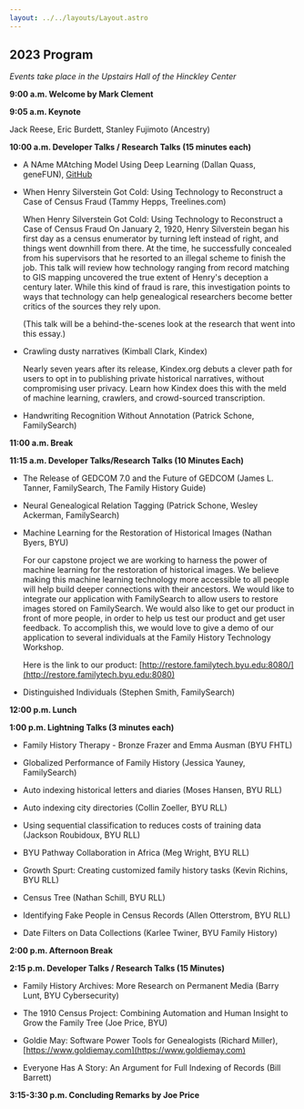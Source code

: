 ```yaml
---
layout: ../../layouts/Layout.astro
---
```



## 2023 Program

_Events take place in the Upstairs Hall of the Hinckley Center_

**9:00 a.m. Welcome by Mark Clement**

**9:05 a.m. Keynote**

Jack Reese, Eric Burdett, Stanley Fujimoto (Ancestry)

**10:00 a.m. Developer Talks / Research Talks (15 minutes each)**

- A NAme MAtching Model Using Deep Learning (Dallan Quass, geneFUN),
  <a href="https://github.com/rootsdev/nama">GitHub</a>

* When Henry Silverstein Got Cold: Using Technology to Reconstruct a Case of
  Census Fraud (Tammy Hepps, Treelines.com)

  When Henry Silverstein Got Cold: Using Technology to Reconstruct a Case of
  Census Fraud On January 2, 1920, Henry Silverstein began his first day as a
  census enumerator by turning left instead of right, and things went downhill
  from there. At the time, he successfully concealed from his supervisors that
  he resorted to an illegal scheme to finish the job. This talk will review how
  technology ranging from record matching to GIS mapping uncovered the true
  extent of Henry's deception a century later. While this kind of fraud is rare,
  this investigation points to ways that technology can help genealogical
  researchers become better critics of the sources they rely upon.

  (This talk will be a behind-the-scenes look at the research that went into
  this essay.)

* Crawling dusty narratives (Kimball Clark, Kindex)

  Nearly seven years after its release, Kindex.org debuts a clever path for
  users to opt in to publishing private historical narratives, without
  compromising user privacy. Learn how Kindex does this with the meld of machine
  learning, crawlers, and crowd-sourced transcription.

* Handwriting Recognition Without Annotation (Patrick Schone,
  FamilySearch)<Paper url="/conf/2023/schone-handwriting-paper-fhtw2023.pdf" />

**11:00 a.m. Break**

**11:15 a.m. Developer Talks/Research Talks (10 Minutes Each)**

- The Release of GEDCOM 7.0 and the Future of GEDCOM (James L. Tanner,
  FamilySearch, The Family History
  Guide)<Paper url="/conf/2023/tanner-gedcom-paper-fhtw2023.pdf" />

- Neural Genealogical Relation Tagging (Patrick Schone, Wesley Ackerman,
  FamilySearch)<Paper url="/conf/2023/schone-ackerman-tagging-paper-fhtw2023.pdf" />

- Machine Learning for the Restoration of Historical Images (Nathan Byers, BYU)

  For our capstone project we are working to harness the power of machine
  learning for the restoration of historical images. We believe making this
  machine learning technology more accessible to all people will help build
  deeper connections with their ancestors. We would like to integrate our
  application with FamilySearch to allow users to restore images stored on
  FamilySearch. We would also like to get our product in front of more people,
  in order to help us test our product and get user feedback. To accomplish
  this, we would love to give a demo of our application to several individuals
  at the Family History Technology Workshop.

  Here is the link to our product:
  [http://restore.familytech.byu.edu:8080/](http://restore.familytech.byu.edu:8080)

- Distinguished Individuals (Stephen Smith,
  FamilySearch)<Presentation url="/conf/2023/smith-distinguished-presentation-fhtw2023.pptx" />

**12:00 p.m. Lunch**

**1:00 p.m. Lightning Talks (3 minutes each)**

- Family History Therapy - Bronze Frazer and Emma Ausman (BYU FHTL)

- Globalized Performance of Family History (Jessica Yauney, FamilySearch)

- Auto indexing historical letters and diaries (Moses Hansen, BYU
  RLL)<Presentation url="/conf/2023/hansen-autoindexing-presentation-fhtw2023.pptx" />

- Auto indexing city directories (Collin Zoeller, BYU
  RLL)<Presentation url="/conf/2023/zoeller-palmer-indexing-presentation-fhtw2023.pdf" />

- Using sequential classification to reduces costs of training data (Jackson
  Roubidoux, BYU
  RLL)<Presentation url="/conf/2023/roubidoux-reducing-presentation-fhtw2023.pdf" />

- BYU Pathway Collaboration in Africa (Meg Wright, BYU
  RLL)<Presentation url="/conf/2023/wright-pathway-presentation-fhtw2023.pdf" />

- Growth Spurt: Creating customized family history tasks (Kevin Richins, BYU
  RLL)

- Census Tree (Nathan Schill, BYU
  RLL)<Presentation url="/conf/2023/schill-census-presentation-fhtw2023.pdf" />

* Identifying Fake People in Census Records (Allen Otterstrom, BYU
  RLL)<Presentation url="/conf/2023/otterstrom-fake-presentation-fhtw2023.pdf" />

* Date Filters on Data Collections (Karlee Twiner, BYU Family History)

**2:00 p.m. Afternoon Break**

**2:15 p.m. Developer Talks / Research Talks (15 Minutes)**

- Family History Archives: More Research on Permanent Media (Barry Lunt, BYU
  Cybersecurity)<Paper url="/conf/2023/lunt-permanent-paper-fhtw2023.pdf" />

- The 1910 Census Project: Combining Automation and Human Insight to Grow the
  Family Tree (Joe Price,
  BYU)<Paper url="/conf/2023/price-richins-1910-paper-fhtw2023.pdf" /><Presentation url="/conf/2023/price-richins-1910-presentation-fhtw2023.pdf" />

- Goldie May: Software Power Tools for Genealogists (Richard Miller),
  [https://www.goldiemay.com](https://www.goldiemay.com)

- Everyone Has A Story: An Argument for Full Indexing of Records (Bill
  Barrett)<Paper url="/conf/2023/barrett-full-indexing-paper-fhtw2023.pdf" />

**3:15-3:30 p.m. Concluding Remarks by Joe
Price**<Presentation url="/conf/2023/price-success-presentation-fhtw2023.pdf" />
